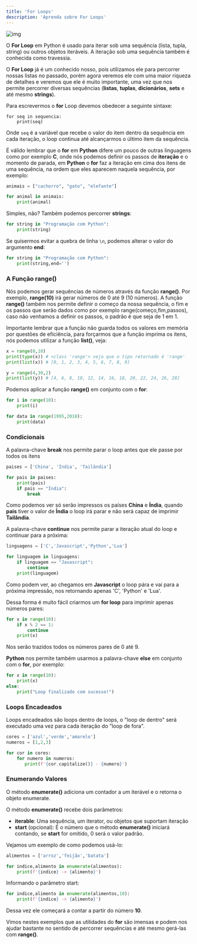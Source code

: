 ```yaml
---
title: 'For Loops'
description: 'Aprenda sobre For Loops'
---
```


![img](https://raw.githubusercontent.com/the-akira/Python-Iluminado/master/Imagens/ForLoop.png)

O **For Loop** em Python é usado para iterar sob uma sequência (lista, tupla, string) ou outros objetos iteráveis. A iteração sob uma sequência também é conhecida como travessia.

O **For Loop** já é um conhecido nosso, pois utilizamos ele para percorrer nossas listas no passado, porém agora veremos ele com uma maior riqueza de detalhes e veremos que ele é muito importante, uma vez que nos permite percorrer diversas sequências (**listas**, **tuplas**, **dicionários**, **sets** e até mesmo **strings**).

Para escrevermos o **for** Loop devemos obedecer a seguinte sintaxe:

```
for seq in sequencia:
    print(seq)
```

Onde `seq` é a variável que recebe o valor do item dentro da sequência em cada iteração, o loop continua até alcançarmos o último item da sequência.

É válido lembrar que o **for** em **Python** difere um pouco de outras linguagens como por exemplo **C**, onde nós podemos definir os passos de **iteração** e o momento de parada, em **Python** o **for** faz a iteração em cima dos itens de uma sequência, na ordem que eles aparecem naquela sequência, por exemplo:

```python
animais = ["cachorro", "gato", "elefante"]

for animal in animais: 
    print(animal)
```

Simples, não? Também podemos percorrer **strings**:

```python
for string in "Programação com Python":
    print(string)
```

Se quisermos evitar a quebra de linha `\n`, podemos alterar o valor do argumento **end**:

```python
for string in "Programação com Python":
    print(string,end='')
```

### A Função **range()**

Nós podemos gerar sequências de números através da função **range()**. Por exemplo, **range(10)** irá gerar números de 0 até 9 (10 números). A função **range()** também nos permite definir o começo da nossa sequência, o fim e os passos que serão dados como por exemplo range(começo,fim,passos), caso não venhamos a definir os passos, o padrão é que seja de 1 em 1. 

Importante lembrar que a função não guarda todos os valores em memória por questões de eficiência, para forçarmos que a função imprima os itens, nós podemos utilizar a função **list()**, veja:

```python
x = range(0,10)
print(type(x)) # <class 'range'> veja que o tipo retornado é 'range'
print(list(x)) # [0, 1, 2, 3, 4, 5, 6, 7, 8, 9]

y = range(4,30,2)
print(list(y)) # [4, 6, 8, 10, 12, 14, 16, 18, 20, 22, 24, 26, 28]
```

Podemos aplicar a função **range()** em conjunto com o **for**:

```python
for i in range(10):
    print(i)

for data in range(1995,2018):
    print(data)
```

### Condicionais

A palavra-chave **break** nos permite parar o loop antes que ele passe por todos os itens

```python
paises = ['China', 'Índia', 'Tailândia']

for pais in paises:
    print(pais)
    if pais == "Índia":
        break
```

Como podemos ver só serão impressos os países **China** e **Índia**, quando **pais** tiver o valor de **Índia** o loop irá parar e não será capaz de imprimir **Tailândia**.

A palavra-chave **continue** nos permite parar a iteração atual do loop e continuar para a próxima:

```python
linguagens = ['C','Javascript','Python','Lua']

for linguagem in linguagens:
    if linguagem == "Javascript":
        continue
    print(linguagem)
```

Como podem ver, ao chegamos em **Javascript** o loop pára e vai para a próxima impressão, nos retornando apenas 'C', 'Python' e 'Lua'.

Dessa forma é muito fácil criarmos um **for loop** para imprimir apenas números pares:

```python
for x in range(10):
    if x % 2 == 1:
        continue
    print(x)
```

Nos serão trazidos todos os números pares de 0 até 9.

**Python** nos permite também usarmos a palavra-chave **else** em conjunto com o **for**, por exemplo:

```python
for x in range(10):
    print(x)
else:
    print("Loop finalizado com sucesso!")
```

### Loops Encadeados

Loops encadeados são loops dentro de loops, o "loop de dentro" será executado uma vez para cada iteração do "loop de fora".

```python
cores = ['azul','verde','amarelo']
numeros = [1,2,3]

for cor in cores:
    for numero in numeros:
       print(f'{cor.capitalize()} - {numero}')
```

### Enumerando Valores

O método **enumerate()** adiciona um contador a um iterável e o retorna o objeto enumerate.

O método **enumerate()** recebe dois parâmetros:

- **iterable**: Uma sequência, um iterator, ou objetos que suportam iteração
- **start** (opcional): É o número que o método **enumerate()** iniciará contando, se **start** for omitido, 0 será o valor padrão.

Vejamos um exemplo de como podemos usá-lo:

```python
alimentos = ['arroz','feijão','batata']

for indice,alimento in enumerate(alimentos):
    print(f'{indice} -> {alimento}')
```

Informando o parâmetro start:

```python
for indice,alimento in enumerate(alimentos,10):
    print(f'{indice} -> {alimento}')
```

Dessa vez ele começará a contar a partir do número **10**.

Vimos nestes exemplos que as utilidades do **for** são imensas e podem nos ajudar bastante no sentido de percorrer sequências e até mesmo gerá-las com **range()**.
